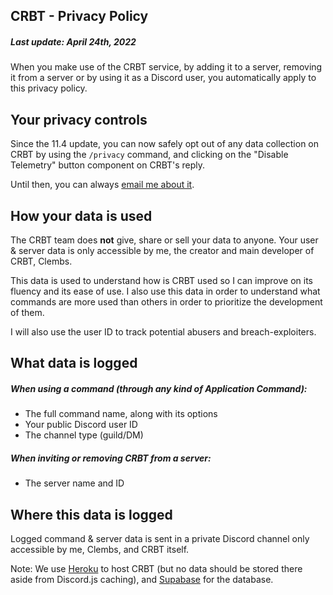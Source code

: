 <script>
</script>

<MetaTags title="Privacy Policy" description="Read about our usage of data collection on CRBT." />

<article>

# CRBT - Privacy Policy

##### Last update: April 24th, 2022

When you make use of the CRBT service, by adding it to a server, removing it from a server or by using it as a Discord user, you automatically apply to this privacy policy.

## Your privacy controls

Since the 11.4 update, you can now safely opt out of any data collection on CRBT by using the `/privacy` command, and clicking on the "Disable Telemetry" button component on CRBT's reply.

Until then, you can always [email me about it](mailto:clembs@clembs.xyz).

## How your data is used

The CRBT team does **not** give, share or sell your data to anyone.
Your user & server data is only accessible by me, the creator and main developer of CRBT, Clembs.

This data is used to understand how is CRBT used so I can improve on its fluency and its ease of use. I also use this data in order to understand what commands are more used than others in order to prioritize the development of them.

I will also use the user ID to track potential abusers and breach-exploiters.

## What data is logged

##### When using a command (through any kind of Application Command):

- The full command name, along with its options
- Your public Discord user ID
- The channel type (guild/DM)

##### When inviting or removing CRBT from a server:

- The server name and ID

## Where this data is logged

Logged command & server data is sent in a private Discord channel only accessible by me, Clembs, and CRBT itself.

Note: We use [Heroku](https://heroku.com/) to host CRBT (but no data should be stored there aside from Discord.js caching), and [Supabase](https://supabase.com) for the database.

</article>
